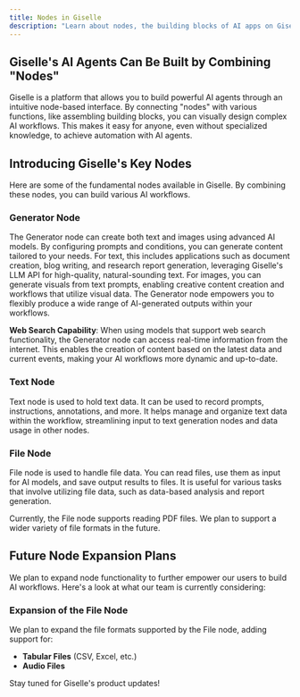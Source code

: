 ```yaml
---
title: Nodes in Giselle
description: "Learn about nodes, the building blocks of AI apps on Giselle. Connect nodes with various functions to visually design powerful AI workflows."
---
```


## Giselle's AI Agents Can Be Built by Combining "Nodes"

Giselle is a platform that allows you to build powerful AI agents through an intuitive node-based interface. By connecting "nodes" with various functions, like assembling building blocks, you can visually design complex AI workflows. This makes it easy for anyone, even without specialized knowledge, to achieve automation with AI agents.

## Introducing Giselle's Key Nodes

Here are some of the fundamental nodes available in Giselle. By combining these nodes, you can build various AI workflows.

### Generator Node

The Generator node can create both text and images using advanced AI models. By configuring prompts and conditions, you can generate content tailored to your needs. For text, this includes applications such as document creation, blog writing, and research report generation, leveraging Giselle's LLM API for high-quality, natural-sounding text. For images, you can generate visuals from text prompts, enabling creative content creation and workflows that utilize visual data. The Generator node empowers you to flexibly produce a wide range of AI-generated outputs within your workflows.

**Web Search Capability**: When using models that support web search functionality, the Generator node can access real-time information from the internet. This enables the creation of content based on the latest data and current events, making your AI workflows more dynamic and up-to-date.

### Text Node

Text node is used to hold text data. It can be used to record prompts, instructions, annotations, and more. It helps manage and organize text data within the workflow, streamlining input to text generation nodes and data usage in other nodes.

### File Node

File node is used to handle file data. You can read files, use them as input for AI models, and save output results to files. It is useful for various tasks that involve utilizing file data, such as data-based analysis and report generation.

Currently, the File node supports reading PDF files. We plan to support a wider variety of file formats in the future.

## Future Node Expansion Plans

We plan to expand node functionality to further empower our users to build AI workflows. Here's a look at what our team is currently considering:

### Expansion of the File Node

We plan to expand the file formats supported by the File node, adding support for:

* **Tabular Files** (CSV, Excel, etc.)
* **Audio Files**

Stay tuned for Giselle's product updates!
